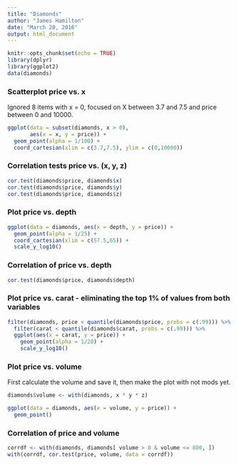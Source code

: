 ```yaml
---
title: "Diamonds"
author: "James Hamilton"
date: "March 20, 2016"
output: html_document
---
```


```r
knitr::opts_chunk$set(echo = TRUE)
library(dplyr)
library(ggplot2)
data(diamonds)
```

### Scatterplot price vs. x

Ignored 8 items with x = 0, focused on X between 3.7 and 7.5 and
price between 0 and 10000.
```r
ggplot(data = subset(diamonds, x > 0),
       aes(x = x, y = price)) +
  geom_point(alpha = 1/100) +
  coord_cartesian(xlim = c(3.7,7.5), ylim = c(0,10000))
```

### Correlation tests price vs. (x, y, z)
```r
cor.test(diamonds$price, diamonds$x)
cor.test(diamonds$price, diamonds$y)
cor.test(diamonds$price, diamonds$z)
```

### Plot price vs. depth
```r
ggplot(data = diamonds, aes(x = depth, y = price)) +
  geom_point(alpha = 1/25) +
  coord_cartesian(xlim = c(57.5,65)) +
  scale_y_log10()
```

### Correlation of price vs. depth
```r
cor.test(diamonds$price, diamonds$depth)
```

### Plot price vs. carat - eliminating the top 1% of values from both variables
```r
filter(diamonds, price < quantile(diamonds$price, probs = c(.99))) %>%
  filter(carat < quantile(diamonds$carat, probs = c(.99))) %>%
  ggplot(aes(x = carat, y = price)) +
    geom_point(alpha = 1/20) +
    scale_y_log10() 
```

### Plot price vs. volume
First calculate the volume and save it, then make the plot with not mods yet.
```r
diamonds$volume <- with(diamonds, x * y * z)

ggplot(data = diamonds, aes(x = volume, y = price)) +
  geom_point()
```

### Correlation of price and volume
```r
corrdf <- with(diamonds, diamonds[ volume > 0 & volume <= 800, ])
with(corrdf, cor.test(price, volume, data = corrdf))
```





